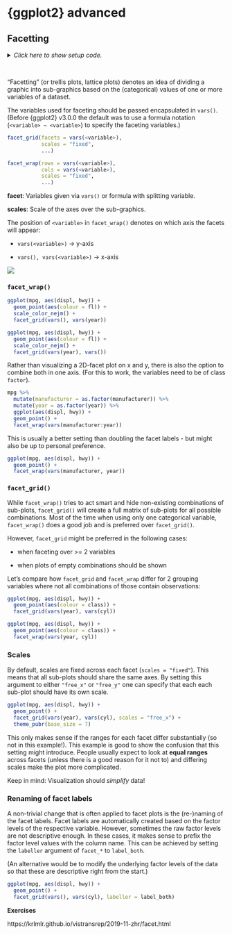# {ggplot2} advanced {#vis-adv}

## Facetting

<details><summary>*Click here to show setup code.*</summary>
```r
library(tidyverse)
library(ggsci)
library(ggpubr)
theme_set(theme_pubr())
```
</details>

<br>

"Facetting" (or trellis plots, lattice plots) denotes an idea of dividing a graphic into sub-graphics based on the (categorical) values of one or more variables of a dataset.

The variables used for faceting should be passed encapsulated in `vars()`.
(Before {ggplot2} v3.0.0 the default was to use a formula notation (`<variable> ~ <variable>`) to specify the faceting variables.)

```r
facet_grid(facets = vars(<variable>), 
           scales = "fixed", 
           ...)

facet_wrap(rows = vars(<variable>), 
           cols = vars(<variable>), 
           scales = "fixed", 
           ...)
```

**facet**: Variables given via `vars()` or formula with splitting variable.

**scales**: Scale of the axes over the sub-graphics.

The position of `<variable>` in `facet_wrap()` denotes on which axis the facets will appear:

- `vars(<variable>)` $\rightarrow$ y-axis

- `vars(), vars(<variable>)` $\rightarrow$ x-axis

![](img/facets.png)

### `facet_wrap()`

```r
ggplot(mpg, aes(displ, hwy)) +
  geom_point(aes(colour = fl)) +
  scale_color_nejm() +
  facet_grid(vars(), vars(year))

ggplot(mpg, aes(displ, hwy)) +
  geom_point(aes(colour = fl)) +
  scale_color_nejm() +
  facet_grid(vars(year), vars()) 
```

Rather than visualizing a 2D-facet plot on x and y, there is also the option to combine both in one axis.
(For this to work, the variables need to be of class `factor`).

```r
mpg %>% 
  mutate(manufacturer = as.factor(manufacturer)) %>% 
  mutate(year = as.factor(year)) %>% 
  ggplot(aes(displ, hwy)) +
  geom_point() +
  facet_wrap(vars(manufacturer:year))
```

This is usually a better setting than doubling the facet labels - but might also be up to personal preference.

```r
ggplot(mpg, aes(displ, hwy)) +
  geom_point() +
  facet_wrap(vars(manufacturer, year))
```

### `facet_grid()`

While `facet_wrap()` tries to act smart and hide non-existing combinations of sub-plots, `facet_grid()` will create a full matrix of sub-plots for all possible combinations.
Most of the time when using only one categorical variable, `facet_wrap()` does a good job and is preferred over `facet_grid()`.

However, `facet_grid` might be preferred in the following cases:

- when faceting over >= 2 variables

- when plots of empty combinations should be shown

Let's compare how `facet_grid` and `facet_wrap` differ for 2 grouping variables where not all combinations of those contain observations:

```r
ggplot(mpg, aes(displ, hwy)) +
  geom_point(aes(colour = class)) +
  facet_grid(vars(year), vars(cyl))

ggplot(mpg, aes(displ, hwy)) +
  geom_point(aes(colour = class)) +
  facet_wrap(vars(year, cyl))
```

### Scales

By default, scales are fixed across each facet (`scales = "fixed"`).
This means that all sub-plots should share the same axes.
By setting this argument to either `"free_x"` or `"free_y"` one can specify that each each sub-plot should have its own scale.

```r
ggplot(mpg, aes(displ, hwy)) +
  geom_point() +
  facet_grid(vars(year), vars(cyl), scales = "free_x") +
  theme_pubr(base_size = 7)
```

This only makes sense if the ranges for each facet differ substantially (so not in this example!).
This example is good to show the confusion that this setting might introduce.
People usually expect to look at **equal ranges** across facets (unless there is a good reason for it not to) and differing scales make the plot more complicated.

Keep in mind: Visualization should _simplify_ data!

### Renaming of facet labels

A non-trivial change that is often applied to facet plots is the (re-)naming of the facet labels.
Facet labels are automatically created based on the factor levels of the respective variable.
However, sometimes the raw factor levels are not descriptive enough.
In these cases, it makes sense to prefix the factor level values with the column name.
This can be achieved by setting the `labeller` argument of `facet_*` to `label_both`.

(An alternative would be to modify the underlying factor levels of the data so that these are descriptive right from the start.)

```r
ggplot(mpg, aes(displ, hwy)) +
  geom_point() +
  facet_grid(vars(), vars(cyl), labeller = label_both)
```

**Exercises**

https://krlmlr.github.io/vistransrep/2019-11-zhr/facet.html
